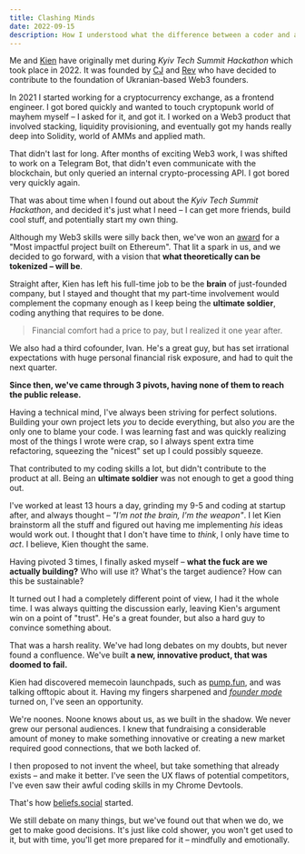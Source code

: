 ```yaml
---
title: Clashing Minds
date: 2022-09-15
description: How I understood what the difference between a coder and a founder is.
---
```

Me and [Kien](https://warpcast.com/kienfam) have originally met during
*Kyiv Tech Summit Hackathon* which took place in 2022.
It was founded by [CJ](https://warpcast.com/cjh) and [Rev](https://warpcast.com/rev)
who have decided to contribute to the foundation of Ukranian-based Web3 founders.

In 2021 I started working for a cryptocurrency exchange, as a frontend engineer.
I got bored quickly and wanted to touch cryptopunk world of mayhem myself –
I asked for it, and got it. I worked on a Web3 product that involved stacking,
liquidity provisioning, and eventually got my hands really deep into Solidity,
world of AMMs and applied math.

That didn't last for long.
After months of exciting Web3 work, I was shifted to work on a Telegram Bot,
that didn't even communicate with the blockchain, but only queried an internal
crypto-processing API.
I got bored very quickly again.

That was about time when I found out about the *Kyiv Tech Summit Hackathon*,
and decided it's just what I need – I can get more friends, build cool stuff,
and potentially start my own thing.

Although my Web3 skills were silly back then, we've won an
[award](https://devpost.com/software/tok3nised) for a "Most impactful project built on Ethereum".
That lit a spark in us, and we decided to go forward, with a vision that
**what theoretically can be tokenized – will be**.

Straight after, Kien has left his full-time job to be the **brain** of just-founded
company, but I stayed and thought that my part-time involvement would complement
the copmany enough as I keep being the **ultimate soldier**, coding anything that
requires to be done.
> Financial comfort had a price to pay, but I realized it one year after.

We also had a third cofounder, Ivan. He's a great guy, but has set irrational
expectations with huge personal financial risk exposure, and had to quit the next
quarter.

**Since then, we've came through 3 pivots, having none of them to reach the 
public release.**

Having a technical mind, I've always been striving for perfect solutions.
Building your own project lets *you* to decide everything, but also *you* are
the only one to blame your code. I was learning fast and was quickly realizing
most of the things I wrote were crap, so I always spent extra time refactoring,
squeezing the "nicest" set up I could possibly squeeze.

That contributed to my coding skills a lot, but didn't contribute to the product
at all. Being an **ultimate soldier** was not enough to get a good thing out.

I've worked at least 13 hours a day, grinding my 9-5 and coding at startup after,
and always thought – *"I'm not the brain, I'm the weapon"*. I let Kien brainstorm
all the stuff and figured out having me implementing *his* ideas would work out.
I thought that I don't have time to *think*, I only have time to *act*. I believe,
Kien thought the same.

Having pivoted 3 times, I finally asked myself – **what the fuck are we actually
building?** Who will use it? What's the target audience? How can this be sustainable?

It turned out I had a completely different point of view, I had it the whole time.
I was always quitting the discussion early, leaving Kien's argument win on a point
of "trust". He's a great founder, but also a hard guy to convince something about.

That was a harsh reality. We've had long debates on my doubts, but never found a
confluence. We've built **a new, innovative product, that was doomed to fail.**

Kien had discovered memecoin launchpads, such as [pump.fun](https://pump.fun),
and was talking offtopic about it.
Having my fingers sharpened and [*founder mode*](https://paulgraham.com/foundermode.html)
turned on, I've seen an opportunity.

We're noones. Noone knows about us, as we built in the shadow. We never grew our personal
audiences. I knew that fundraising a considerable amount of money to make something innovative
or creating a new market required good connections, that we both lacked of.

I then proposed to not invent the wheel, but take something that already exists –
and make it better. I've seen the UX flaws of potential competitors, I've even saw their
awful coding skills in my Chrome Devtools.

That's how [beliefs.social](https://beliefs.social) started.

We still debate on many things, but we've found out that when we do, we get to
make good decisions. It's just like cold shower, you won't get used to it, but
with time, you'll get more prepared for it – mindfully and emotionally.
